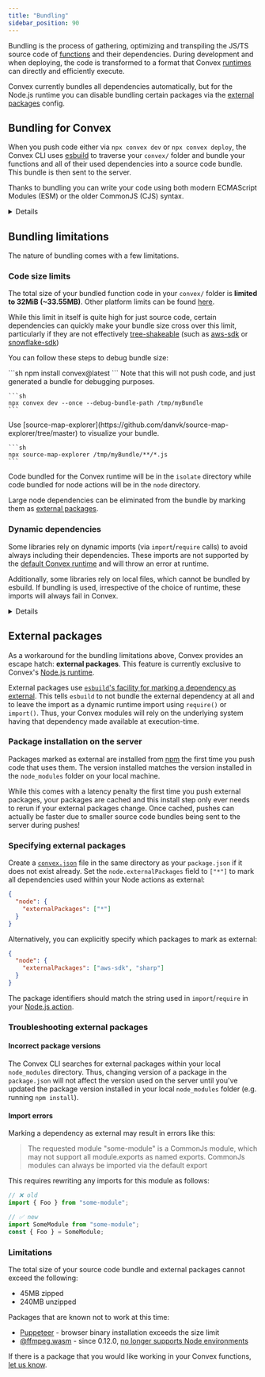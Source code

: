```yaml
---
title: "Bundling"
sidebar_position: 90
---
```


Bundling is the process of gathering, optimizing and transpiling the JS/TS
source code of [functions](/docs/functions.mdx) and their dependencies. During
development and when deploying, the code is transformed to a format that Convex
[runtimes](/docs/functions/runtimes.mdx) can directly and efficiently execute.

Convex currently bundles all dependencies automatically, but for the Node.js
runtime you can disable bundling certain packages via the
[external packages](#external-packages) config.

## Bundling for Convex

When you push code either via `npx convex dev` or `npx convex deploy`, the
Convex CLI uses [esbuild](https://esbuild.github.io/) to traverse your `convex/`
folder and bundle your functions and all of their used dependencies into a
source code bundle. This bundle is then sent to the server.

Thanks to bundling you can write your code using both modern ECMAScript Modules
(ESM) or the older CommonJS (CJS) syntax.

<Details summary="ESM vs. CJS">
    ESM
    - Is the standard for browser Javascript
    - Uses static imports via the `import` and `export` **keywords** (not functions)
    at the global scope
    - Also supports dynamic imports via the asynchronous `import` function

    CJS
    - Was previously the standard module system for Node.js
    - Relies on dynamic imports via the `require` and asynchronous `import`
    functions for fetching external modules
    - Uses the `module.exports` object for exports

</Details>

## Bundling limitations

The nature of bundling comes with a few limitations.

### Code size limits

The total size of your bundled function code in your `convex/` folder is
**limited to 32MiB (~33.55MB)**. Other platform limits can be found
[here](/production/state/limits.mdx).

While this limit in itself is quite high for just source code, certain
dependencies can quickly make your bundle size cross over this limit,
particularly if they are not effectively
[tree-shakeable](https://webpack.js.org/guides/tree-shaking/) (such as
[aws-sdk](https://www.npmjs.com/package/aws-sdk) or
[snowflake-sdk](https://www.npmjs.com/package/snowflake-sdk))

You can follow these steps to debug bundle size:

<StepByStep>
  <Step title="Make sure you're using the most recent version of convex">
    ```sh
    npm install convex@latest
    ```
  </Step>
  <Step title="Generate the bundle">
   Note that this will not push code, and just generated a bundle for debugging purposes.

    ```sh
    npx convex dev --once --debug-bundle-path /tmp/myBundle
    ```

  </Step>
  <Step title="Visualize the bundle">
  Use
   [source-map-explorer](https://github.com/danvk/source-map-explorer/tree/master)
   to visualize your bundle.

    ```sh
    npx source-map-explorer /tmp/myBundle/**/*.js
    ```

  </Step>
</StepByStep>

Code bundled for the Convex runtime will be in the `isolate` directory while
code bundled for node actions will be in the `node` directory.

Large node dependencies can be eliminated from the bundle by marking them as
[external packages](/docs/functions/bundling.mdx#external-packages).

### Dynamic dependencies

Some libraries rely on dynamic imports (via `import`/`require` calls) to avoid
always including their dependencies. These imports are not supported by the
[default Convex runtime](/docs/functions/runtimes.mdx#default-convex-runtime)
and will throw an error at runtime.

Additionally, some libraries rely on local files, which cannot be bundled by
esbuild. If bundling is used, irrespective of the choice of runtime, these
imports will always fail in Convex.

<Details summary="Examples of libraries with dynamic dependencies">

Consider the following examples of packages relying on dynamic dependencies:

- [langchain](https://www.npmjs.com/package/langchain) relying on the presence
  of peer dependencies that it can dynamically import. These dependencies are
  not statically `import`ed so will not be bundled by `esbuild`.
- [sharp](https://www.npmjs.com/package/sharp) relying on the presence of
  `libvips` binaries for image-processing operations
- [pdf-parse](https://www.npmjs.com/package/pdf-parse) relies on being
  dynamically imported with `require()` in order to detect if it is being run in
  test mode. Bundling can eliminate these `require()` calls, making `pdf-parse`
  assume it is running in test mode.
- [tiktoken](https://www.npmjs.com/package/tiktoken) relying on local WASM files

</Details>

## External packages

As a workaround for the bundling limitations above, Convex provides an escape
hatch: **external packages**. This feature is currently exclusive to Convex's
[Node.js runtime](/docs/functions/runtimes.mdx#nodejs-runtime).

External packages use
[`esbuild`'s facility for marking a dependency as external](https://esbuild.github.io/api/#external).
This tells `esbuild` to not bundle the external dependency at all and to leave
the import as a dynamic runtime import using `require()` or `import()`. Thus,
your Convex modules will rely on the underlying system having that dependency
made available at execution-time.

<BetaAdmonition feature="External Packages" verb="are" />

### Package installation on the server

Packages marked as external are installed from [npm](https://www.npmjs.com/) the
first time you push code that uses them. The version installed matches the
version installed in the `node_modules` folder on your local machine.

While this comes with a latency penalty the first time you push external
packages, your packages are cached and this install step only ever needs to
rerun if your external packages change. Once cached, pushes can actually be
faster due to smaller source code bundles being sent to the server during
pushes!

### Specifying external packages

Create a [`convex.json`](/docs/production/project-configuration.mdx#convex.json)
file in the same directory as your `package.json` if it does not exist already.
Set the `node.externalPackages` field to `["*"]` to mark all dependencies used
within your Node actions as external:

```json
{
  "node": {
    "externalPackages": ["*"]
  }
}
```

Alternatively, you can explicitly specify which packages to mark as external:

```json
{
  "node": {
    "externalPackages": ["aws-sdk", "sharp"]
  }
}
```

The package identifiers should match the string used in `import`/`require` in
your
[Node.js action](/docs/functions/actions.mdx#choosing-the-runtime-use-node).

### Troubleshooting external packages

#### Incorrect package versions

The Convex CLI searches for external packages within your local `node_modules`
directory. Thus, changing version of a package in the `package.json` will not
affect the version used on the server until you've updated the package version
installed in your local `node_modules` folder (e.g. running `npm install`).

#### Import errors

Marking a dependency as external may result in errors like this:

> The requested module "some-module" is a CommonJs module, which may not support
> all module.exports as named exports. CommonJs modules can always be imported
> via the default export

This requires rewriting any imports for this module as follows:

```ts
// ❌ old
import { Foo } from "some-module";

// ✅ new
import SomeModule from "some-module";
const { Foo } = SomeModule;
```

### Limitations

The total size of your source code bundle and external packages cannot exceed
the following:

- 45MB zipped
- 240MB unzipped

Packages that are known not to work at this time:

- [Puppeteer](https://www.npmjs.com/package/puppeteer) - browser binary
  installation exceeds the size limit
- [@ffmpeg.wasm](https://www.npmjs.com/package/@ffmpeg/ffmpeg) - since 0.12.0,
  [no longer supports Node environments](https://ffmpegwasm.netlify.app/docs/faq#why-ffmpegwasm-doesnt-support-nodejs)

If there is a package that you would like working in your Convex functions,
[let us know](https://convex.dev/community).
